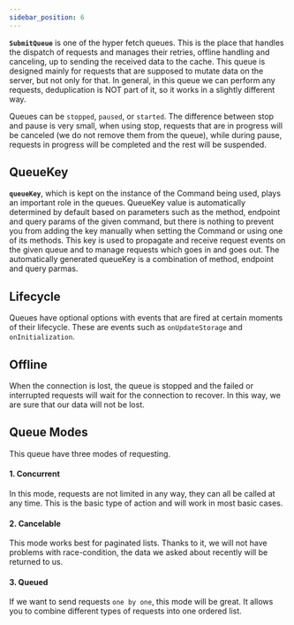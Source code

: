```yaml
---
sidebar_position: 6
---
```


**`SubmitQueue`** is one of the hyper fetch queues. This is the place that handles the dispatch of requests and manages
their retries, offline handling and canceling, up to sending the received data to the cache. This queue is designed
mainly for requests that are supposed to mutate data on the server, but not only for that. In general, in this queue we
can perform any requests, deduplication is NOT part of it, so it works in a slightly different way.

Queues can be `stopped`, `paused`, or `started`. The difference between stop and pause is very small, when using stop,
requests that are in progress will be canceled (we do not remove them from the queue), while during pause, requests in
progress will be completed and the rest will be suspended.

## QueueKey

**`queueKey`**, which is kept on the instance of the Command being used, plays an important role in the queues. QueueKey
value is automatically determined by default based on parameters such as the method, endpoint and query params of the
given command, but there is nothing to prevent you from adding the key manually when setting the Command or using one of
its methods. This key is used to propagate and receive request events on the given queue and to manage requests which
goes in and goes out. The automatically generated queueKey is a combination of method, endpoint and query parmas.

## Lifecycle

Queues have optional options with events that are fired at certain moments of their lifecycle. These are events such as
`onUpdateStorage` and `onInitialization`.

## Offline

When the connection is lost, the queue is stopped and the failed or interrupted requests will wait for the connection to
recover. In this way, we are sure that our data will not be lost.

## Queue Modes

This queue have three modes of requesting.

#### 1. Concurrent

In this mode, requests are not limited in any way, they can all be called at any time. This is the basic type of action
and will work in most basic cases.

#### 2. Cancelable

This mode works best for paginated lists. Thanks to it, we will not have problems with race-condition, the data we asked
about recently will be returned to us.

#### 3. Queued

If we want to send requests `one by one`, this mode will be great. It allows you to combine different types of requests
into one ordered list.
